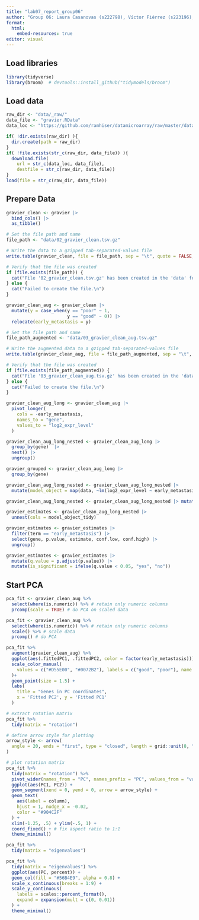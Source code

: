 ```yaml
---
title: "lab07_report_group06"
author: "Group 06: Laura Casanovas (s222798), Víctor Fiérrez (s223196), Javier Lopez (s223237), Marina Sangés (s223690), Pablo Sánchez-Izquierdo (s222803)"
format:
  html:
    embed-resources: true
editor: visual
---
```


## Load libraries

```r
library(tidyverse)
library(broom)  # devtools::install_github("tidymodels/broom")
```

## Load data

```r
raw_dir <- "data/_raw/"
data_file <- "gravier.RData"
data_loc <- "https://github.com/ramhiser/datamicroarray/raw/master/data/"

if( !dir.exists(raw_dir) ){
  dir.create(path = raw_dir)
}
if( !file.exists(str_c(raw_dir, data_file)) ){
  download.file(
    url = str_c(data_loc, data_file),
    destfile = str_c(raw_dir, data_file))
}
load(file = str_c(raw_dir, data_file))
```

## Prepare Data

```r
gravier_clean <- gravier |>
  bind_cols() |>
  as_tibble()
```

```r
# Set the file path and name
file_path <- "data/02_gravier_clean.tsv.gz"

# Write the data to a gzipped tab-separated-values file
write.table(gravier_clean, file = file_path, sep = "\t", quote = FALSE, row.names = FALSE)

# Verify that the file was created
if (file.exists(file_path)) {
  cat("File '02_gravier_clean.tsv.gz' has been created in the 'data' folder.\n")
} else {
  cat("Failed to create the file.\n")
}
```

```r
gravier_clean_aug <- gravier_clean |>
  mutate(y = case_when(y == "poor" ~ 1,
                       y == "good" ~ 0)) |> 
  relocate(early_metastasis = y)
```

```r
# Set the file path and name
file_path_augmented <- "data/03_gravier_clean_aug.tsv.gz"

# Write the augmented data to a gzipped tab-separated-values file
write.table(gravier_clean_aug, file = file_path_augmented, sep = "\t", quote = FALSE, row.names = FALSE)

# Verify that the file was created
if (file.exists(file_path_augmented)) {
  cat("File '03_gravier_clean_aug.tsv.gz' has been created in the 'data' folder.\n")
} else {
  cat("Failed to create the file.\n")
}

```

```r
gravier_clean_aug_long <- gravier_clean_aug |>
  pivot_longer(
    cols = -early_metastasis,
    names_to = "gene",
    values_to = "log2_expr_level"
  )
```

```r
gravier_clean_aug_long_nested <- gravier_clean_aug_long |> 
  group_by(gene)  |>   
  nest() |>           
  ungroup()
```

```r
gravier_grouped <- gravier_clean_aug_long |> 
  group_by(gene)
```

```r
gravier_clean_aug_long_nested <- gravier_clean_aug_long_nested |> 
  mutate(model_object = map(data, ~lm(log2_expr_level ~ early_metastasis, data = .)))
```

```r
gravier_clean_aug_long_nested <- gravier_clean_aug_long_nested |> mutate(model_object_tidy = map(model_object, ~tidy(., conf.int = TRUE,conf.level = 0.95)))
```

```r
gravier_estimates <- gravier_clean_aug_long_nested |> 
  unnest(cols = model_object_tidy)

gravier_estimates <- gravier_estimates |> 
  filter(term == "early_metastasis") |> 
  select(gene, p.value, estimate, conf.low, conf.high) |>  
  ungroup()  

gravier_estimates <- gravier_estimates |> 
  mutate(q.value = p.adjust(p.value)) |> 
  mutate(is_significant = ifelse(q.value < 0.05, "yes", "no"))
```

## Start PCA

```r
pca_fit <- gravier_clean_aug %>% 
  select(where(is.numeric)) %>% # retain only numeric columns
  prcomp(scale = TRUE) # do PCA on scaled data
```

```r
pca_fit <- gravier_clean_aug %>% 
  select(where(is.numeric)) %>% # retain only numeric columns
  scale() %>% # scale data
  prcomp() # do PCA
```

```r
pca_fit %>%
  augment(gravier_clean_aug) %>% 
  ggplot(aes(.fittedPC1, .fittedPC2, color = factor(early_metastasis))) + 
  scale_color_manual(
    values = c("#D55E00", "#0072B2"), labels = c("good", "poor"), name = "Early Metastasis"
  )+
  geom_point(size = 1.5) +
  labs(
    title = "Genes in PC coordinates",
    x = 'Fitted PC2', y = 'Fitted PC1'
  )
```

```r
# extract rotation matrix
pca_fit %>%
  tidy(matrix = "rotation")
```

```r
# define arrow style for plotting
arrow_style <- arrow(
  angle = 20, ends = "first", type = "closed", length = grid::unit(8, "pt")
)

# plot rotation matrix
pca_fit %>%
  tidy(matrix = "rotation") %>%
  pivot_wider(names_from = "PC", names_prefix = "PC", values_from = "value") %>%
  ggplot(aes(PC1, PC2)) +
  geom_segment(xend = 0, yend = 0, arrow = arrow_style) +
  geom_text(
    aes(label = column),
    hjust = 1, nudge_x = -0.02, 
    color = "#904C2F"
  ) +
  xlim(-1.25, .5) + ylim(-.5, 1) +
  coord_fixed() + # fix aspect ratio to 1:1
  theme_minimal()
```

```r
pca_fit %>%
  tidy(matrix = "eigenvalues")
```

```r
pca_fit %>%
  tidy(matrix = "eigenvalues") %>%
  ggplot(aes(PC, percent)) +
  geom_col(fill = "#56B4E9", alpha = 0.8) +
  scale_x_continuous(breaks = 1:9) +
  scale_y_continuous(
    labels = scales::percent_format(),
    expand = expansion(mult = c(0, 0.01))
  ) +
  theme_minimal()
```
